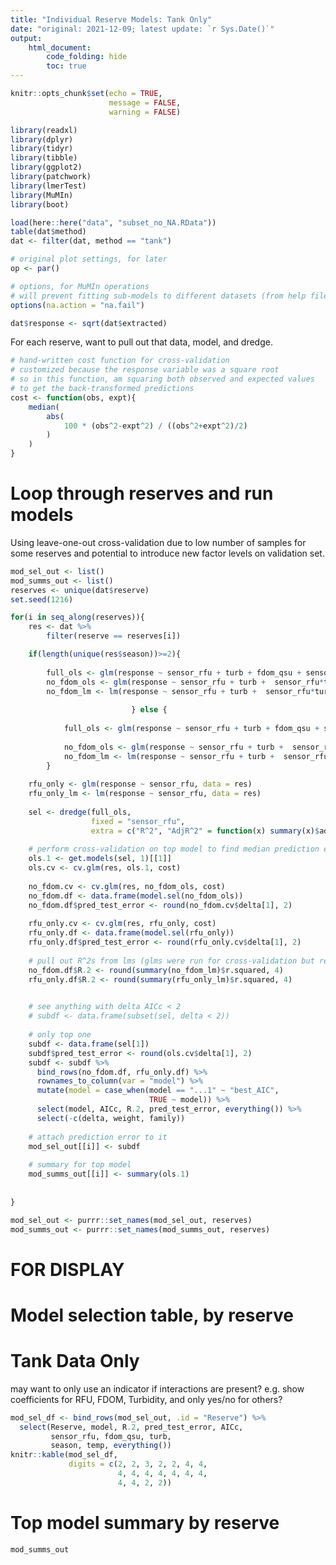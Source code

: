 ```yaml
---
title: "Individual Reserve Models: Tank Only"
date: "original: 2021-12-09; latest update: `r Sys.Date()`"
output: 
    html_document:
        code_folding: hide
        toc: true
---
```


```r
knitr::opts_chunk$set(echo = TRUE,
                      message = FALSE,
                      warning = FALSE)
```

```r
library(readxl)
library(dplyr)
library(tidyr)
library(tibble)
library(ggplot2)
library(patchwork)
library(lmerTest)
library(MuMIn)
library(boot)

load(here::here("data", "subset_no_NA.RData"))
table(dat$method)
dat <- filter(dat, method == "tank")

# original plot settings, for later
op <- par()

# options, for MuMIn operations
# will prevent fitting sub-models to different datasets (from help file)
options(na.action = "na.fail")
```

```r
dat$response <- sqrt(dat$extracted)
```


For each reserve, want to pull out that data, model, and dredge.  

```r
# hand-written cost function for cross-validation
# customized because the response variable was a square root
# so in this function, am squaring both observed and expected values
# to get the back-transformed predictions
cost <- function(obs, expt){
    median(
        abs(
            100 * (obs^2-expt^2) / ((obs^2+expt^2)/2)
        )
    )
}
```


# Loop through reserves and run models  

Using leave-one-out cross-validation due to low number of samples for some reserves and potential to introduce new factor levels on validation set.  

```r
mod_sel_out <- list()
mod_summs_out <- list()
reserves <- unique(dat$reserve)
set.seed(1216)

for(i in seq_along(reserves)){
    res <- dat %>% 
        filter(reserve == reserves[i])

    if(length(unique(res$season))>=2){  
        
        full_ols <- glm(response ~ sensor_rfu + turb + fdom_qsu + sensor_rfu*turb*fdom_qsu + sensor_rfu*turb + sensor_rfu*fdom_qsu + turb*fdom_qsu + temp + sensor_rfu*temp + fdom_qsu*temp + season, data = res)
        no_fdom_ols <- glm(response ~ sensor_rfu + turb +  sensor_rfu*turb + temp + sensor_rfu*temp + season, data = res)
        no_fdom_lm <- lm(response ~ sensor_rfu + turb +  sensor_rfu*turb + temp + sensor_rfu*temp + season, data = res)
                           
                           } else {
                               
            full_ols <- glm(response ~ sensor_rfu + turb + fdom_qsu + sensor_rfu*turb*fdom_qsu + sensor_rfu*turb + sensor_rfu*fdom_qsu + turb*fdom_qsu + temp + sensor_rfu*temp + fdom_qsu*temp, data = res)
            
            no_fdom_ols <- glm(response ~ sensor_rfu + turb +  sensor_rfu*turb + temp + sensor_rfu*temp, data = res)
            no_fdom_lm <- lm(response ~ sensor_rfu + turb +  sensor_rfu*turb + temp + sensor_rfu*temp, data = res)
        }
    
    rfu_only <- glm(response ~ sensor_rfu, data = res)
    rfu_only_lm <- lm(response ~ sensor_rfu, data = res)
    
    sel <- dredge(full_ols, 
                  fixed = "sensor_rfu",
                  extra = c("R^2", "AdjR^2" = function(x) summary(x)$adj.r.squared))
    
    # perform cross-validation on top model to find median prediction error
    ols.1 <- get.models(sel, 1)[[1]]
    ols.cv <- cv.glm(res, ols.1, cost)
    
    no_fdom.cv <- cv.glm(res, no_fdom_ols, cost)
    no_fdom.df <- data.frame(model.sel(no_fdom_ols))
    no_fdom.df$pred_test_error <- round(no_fdom.cv$delta[1], 2)
    
    rfu_only.cv <- cv.glm(res, rfu_only, cost)
    rfu_only.df <- data.frame(model.sel(rfu_only))
    rfu_only.df$pred_test_error <- round(rfu_only.cv$delta[1], 2)
    
    # pull out R^2s from lms (glms were run for cross-validation but really they're just regular linear models)
    no_fdom.df$R.2 <- round(summary(no_fdom_lm)$r.squared, 4)
    rfu_only.df$R.2 <- round(summary(rfu_only_lm)$r.squared, 4)
    

    # see anything with delta AICc < 2
    # subdf <- data.frame(subset(sel, delta < 2))
    
    # only top one
    subdf <- data.frame(sel[1])
    subdf$pred_test_error <- round(ols.cv$delta[1], 2)
    subdf <- subdf %>% 
      bind_rows(no_fdom.df, rfu_only.df) %>% 
      rownames_to_column(var = "model") %>% 
      mutate(model = case_when(model == "...1" ~ "best_AIC",
                               TRUE ~ model)) %>% 
      select(model, AICc, R.2, pred_test_error, everything()) %>% 
      select(-c(delta, weight, family))
    
    # attach prediction error to it
    mod_sel_out[[i]] <- subdf
    
    # summary for top model
    mod_summs_out[[i]] <- summary(ols.1)
    
      
}
```

```r
mod_sel_out <- purrr::set_names(mod_sel_out, reserves)
mod_summs_out <- purrr::set_names(mod_summs_out, reserves)
```


# FOR DISPLAY  

# Model selection table, by reserve  
# Tank Data Only  

may want to only use an indicator if interactions are present? e.g. show coefficients for RFU, FDOM, Turbidity, and only yes/no for others?  

```r
mod_sel_df <- bind_rows(mod_sel_out, .id = "Reserve") %>% 
  select(Reserve, model, R.2, pred_test_error, AICc,
         sensor_rfu, fdom_qsu, turb, 
         season, temp, everything())
knitr::kable(mod_sel_df,
             digits = c(2, 2, 3, 2, 2, 4, 4, 
                        4, 4, 4, 4, 4, 4, 4, 
                        4, 4, 2, 2))
```


# Top model summary by reserve  

```r
mod_summs_out
```


